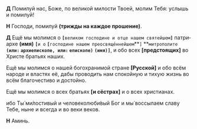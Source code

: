 **Д** Помилуй нас, Боже, по великой милости Твоей, молим Тебя: услышь и помилуй!

**Н** Господи, помилуй **(трижды на каждое прошение)**.

**Д** Ещё мы молимся о **`[`**`великом господине и отце на­шем святейшем`**`]`** па­три­архе **(имя)** **`[`**`и о` **`[`**`господине нашем преосвяще́ннейшем`**`]` **`митрополите` **`(или:` **`ар­хи­епи­скопе`**`, или:` **`епископе`**`)`** **`(имя)]`**, и обо всех **[**предстоящих**]** во Хри­сте бра­тьях наших.

Ещё мы молимся о нашей богохранимой стране **[**Русской**]** и обо всём народе и властях её, дабы про­водить нам спокойную и тихую жизнь во всём бла­го­честиво и до­стойно.

Ещё мы молимся о всех братьях **[**и сёстрах**]** и о всех христианах.

ибо Ты́ ми́лостивый и человеколюби́вый Бог и мы́ воссылаем славу Тебе, ныне и всегда и во веки веков.

**Н** Аминь.
